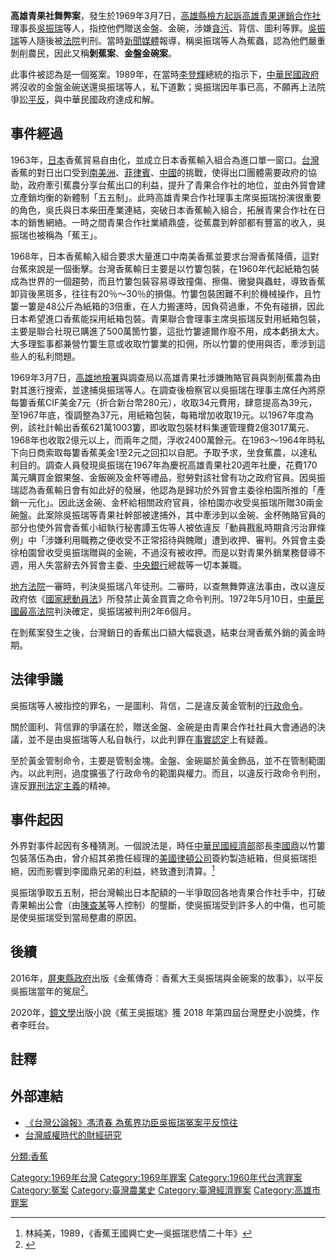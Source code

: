 {{Refimprove|time=2019-05-07T15:47:55+00:00}}
'''高雄青果社舞弊案'''，發生於1969年3月7日，[[高雄縣|高雄縣]][[檢方|檢方]][[起訴|起訴]][[高雄青果運銷合作社|高雄青果運銷合作社]]理事長[[吳振瑞|吳振瑞]]等人，指控他們贈送金盤、金碗，涉嫌[[貪污|貪污]]、背信、圖利等罪。[[吳振瑞|吳振瑞]]等人隨後被[[法院|法院]]判刑。當時[[新聞媒體|新聞媒體]]報導，稱吳振瑞等人為蕉蟲，認為他們嚴重剝削農民，因此又稱'''剝蕉案'''、'''金盤金碗案'''。

此事件被認為是一個冤案。1989年，在當時[[李登輝|李登輝]]總統的指示下，[[中華民國政府|中華民國政府]]將沒收的金盤金碗送還吳振瑞等人，私下道歉；吳振瑞因年事已高，不願再上法院爭訟[[平反|平反]]，與中華民國政府達成和解。

==事件經過==
1963年，[[日本|日本]]香蕉貿易自由化，並成立日本香蕉輸入組合為進口單一窗口。[[臺灣|台灣]]香蕉的對日出口受到[[南美洲|南美洲]]、[[菲律宾|菲律賓]]、[[中國|中國]]的挑戰，使得出口團體需要政府的協助，政府牽引蕉農分享台蕉出口的利益，提升了青果合作社的地位，並由外貿會建立產銷均衡的新體制「五五制」。此時高雄青果合作社理事主席吳振瑞扮演很重要的角色，吳氏與日本柴田產業連結，突破日本香蕉輸入組合，拓展青果合作社在日本的銷售網絡。一時之間青果合作社業績鼎盛，從蕉農到幹部都有豐富的收入，吳振瑞也被稱為「蕉王」。

1968年，日本香蕉輸入組合要求大量進口中南美香蕉並要求台灣香蕉降價，這對台蕉來說是一個衝擊。台灣香蕉輸日主要是以竹簍包裝，在1960年代起紙箱包裝成為世界的一個趨勢，而且竹簍包裝容易導致撞傷、擦傷、黴變與蟲蛀，導致香蕉卸貨後黑斑多，往往有20％～30％的損傷。竹簍包裝困難不利於機械操作，且竹簍一簍是48公斤為紙箱的3倍重，在人力搬運時，因負荷過重，不免有碰損，因此日本希望進口香蕉能採用紙箱包裝。青果聯合會理事主席吳振瑞反對用紙箱包裝，主要是聯合社現已購進了500萬箇竹簍，這批竹簍遽爾作廢不用，成本虧損太大。大多理監事都兼營竹簍生意或收取竹簍業的扣佣，所以竹簍的使用與否，牽涉到這些人的私利問題。

1969年3月7日，[[高雄地檢署|高雄地檢署]]與調查局以高雄青果社涉嫌賄賂官員與剝削蕉農為由對其進行搜索，並逮捕吳振瑞等人。在調查後檢察官以吳振瑞在理事主席任內將原每簍香蕉CIF美金7元（折合新台幣280元），收取34元費用，肆意提高為39元，至1967年底，復調整為37元，用紙箱包裝，每箱增加收取19元。以1967年度為例，該社計輸出香蕉621萬1003簍，即收取包裝材料集運管理費2億3017萬元、1968年也收取2億元以上，而兩年之間，浮收2400萬餘元。在1963～1964年時私下向日商索取每簍香蕉美金1至2元之回扣以自肥。予取予求，坐食蕉農，以達私利目的。調查人員發現吳振瑞在1967年為慶祝高雄青果社20週年社慶，花費170萬元購買金銀果盤、金飯碗及金杯等禮品，慰勞對該社曾有功之政府官員。因吳振瑞認為香蕉輸日會有如此好的發展，他認為是歸功於外貿會主委徐柏園所推的「產銷一元化」。因此送金碗、金杯給相關政府官員，徐柏園亦收受吳振瑞所贈30兩金碗盤。此案除吳振瑞等青果社幹部被逮捕外，其中牽涉到以金碗、金杯賄賂官員的部分也使外貿會香蕉小組執行秘書譚玉佐等人被依違反「動員戡亂時期貪污治罪條例」中「涉嫌利用職務之便收受不正常招待與餽贈」遭到收押、審判。外貿會主委徐柏園曾收受吳振瑞贈與的金碗，不過沒有被收押。而是以對青果外銷業務督導不週，用人失當辭去外貿會主委、[[中央銀行|中央銀行]]總裁等一切本兼職。

[[地方法院|地方法院]]一審時，判決吳振瑞八年徒刑。二審時，以查無舞弊違法事由，改以違反政府依《[[國家總動員法|國家總動員法]]》所發禁止黃金買賣之命令判刑。1972年5月10日，[[中華民國最高法院|中華民國最高法院]]判決確定，吳振瑞被判刑2年6個月。

在剝蕉案發生之後，台灣銷日的香蕉出口額大幅衰退，結束台灣香蕉外銷的黃金時期。

==法律爭議==
吳振瑞等人被指控的罪名，一是圖利、背信，二是違反黃金管制的[[行政命令|行政命令]]。

關於圖利、背信罪的爭議在於，贈送金盤、金碗是由青果合作社社員大會通過的決議，並不是由吳振瑞等人私自執行，以此判罪在[[事實認定|事實認定]]上有疑義。

至於黃金管制命令，主要是管制金塊。金盤、金碗屬於黃金飾品，並不在管制範圍內。以此判刑，過度擴張了行政命令的範圍與權力。而且，以違反行政命令判刑，違反[[罪刑法定主義|罪刑法定主義]]的精神。

==事件起因==
外界對事件起因有多種猜測。一個說法是，時任[[中華民國經濟部|中華民國經濟部]]部長[[李國鼎|李國鼎]]以竹簍包裝落伍為由，曾介紹其弟擔任經理的[[美国|美國]][[律頓公司|律頓公司]]簽約製造紙箱，但吳振瑞拒絕，因而影響到李國鼎兄弟的利益，終致遭到清算。<ref>林純美，1989，《香蕉王國興亡史—吳振瑞悲情二十年》</ref>

吳振瑞爭取五五制，把台灣輸出日本配額的一半爭取回各地青果合作社手中，打破青果輸出公會（由[[陳查某|陳查某]]等人控制）的壟斷，使吳振瑞受到許多人的中傷，也可能是使吳振瑞受到當局整肅的原因。

==後續==
2016年，[[屏東縣政府|屏東縣政府]]出版《金蕉傳奇：香蕉大王吳振瑞與金碗案的故事》，以平反吳振瑞當年的冤屈<ref>{{cite news|author1=邱芷柔|title=金碗案平反 「香蕉大王」兒子喊捐250億|url=http://news.ltn.com.tw/news/life/breakingnews/1564551|accessdate=2016-07-15|agency=自由時報|date=2016-07-15|archive-date=2016-07-13|archive-url=https://web.archive.org/web/20160713143232/http://news.ltn.com.tw/news/life/breakingnews/1564551|dead-url=no}}</ref>。

2020年，[[鏡文學|鏡文學]]出版小說《蕉王吳振瑞》獲 2018 年第四屆台灣歷史小說獎，作者李旺台。

==註釋==
{{reflist}}

==外部連結==
*[https://web.archive.org/web/20120701115557/http://www.twcenter.org.tw/g02/g02_09_02_09.htm 《台灣公論報》馮清春 為蕉界功臣吳振瑞冤案平反憶往]
*[http://140.119.115.26/bitstream/140.119/37191/11/009111.pdf 台灣威權時代的財經研究] {{Wayback|url=http://140.119.115.26/bitstream/140.119/37191/11/009111.pdf |date=20190218202118 }}


[[Category:1969年台灣|Category:1969年台灣]]
[[Category:1969年罪案|Category:1969年罪案]]
[[Category:1960年代台湾罪案|Category:1960年代台湾罪案]]
[[Category:冤案|Category:冤案]]
[[Category:臺灣農業史|Category:臺灣農業史]]
[[Category:臺灣經濟罪案|Category:臺灣經濟罪案]]
[[Category:高雄市罪案|Category:高雄市罪案]]
[[分類:香蕉|分類:香蕉]]